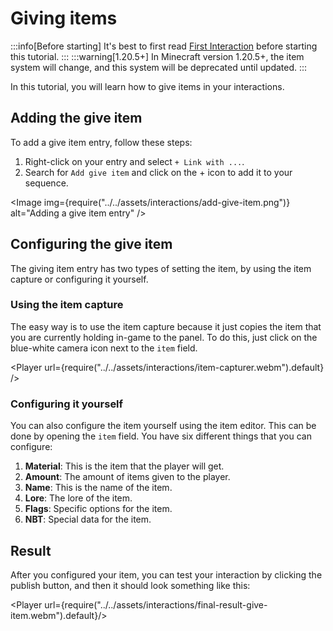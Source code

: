 
# Giving items

:::info[Before starting]
It's best to first read [First Interaction](./index.mdx) before starting this tutorial.
:::
:::warning[1.20.5+]
In Minecraft version 1.20.5+, the item system will change, and this system will be deprecated until updated.
:::

In this tutorial, you will learn how to give items in your interactions.

## Adding the give item

To add a give item entry, follow these steps:

1. Right-click on your entry and select `+ Link with ...`.
2. Search for `Add give item` and click on the + icon to add it to your sequence.

<Image img={require("../../assets/interactions/add-give-item.png")} alt="Adding a give item entry" />

## Configuring the give item

The giving item entry has two types of setting the item, by using the item capture or configuring it yourself.

### Using the item capture

The easy way is to use the item capture because it just copies the item that you are currently holding in-game to the panel. To do this, just click on the blue-white camera icon next to the `item` field.

<Player url={require("../../assets/interactions/item-capturer.webm").default} />

### Configuring it yourself

You can also configure the item yourself using the item editor. This can be done by opening the `item` field. You have six different things that you can configure:

1. **Material**: This is the item that the player will get.
2. **Amount**: The amount of items given to the player.
3. **Name**: This is the name of the item.
4. **Lore**: The lore of the item.
5. **Flags**: Specific options for the item.
6. **NBT**: Special data for the item.

## Result

After you configured your item, you can test your interaction by clicking the publish button, and then it should look something like this:

<Player url={require("../../assets/interactions/final-result-give-item.webm").default}/>
